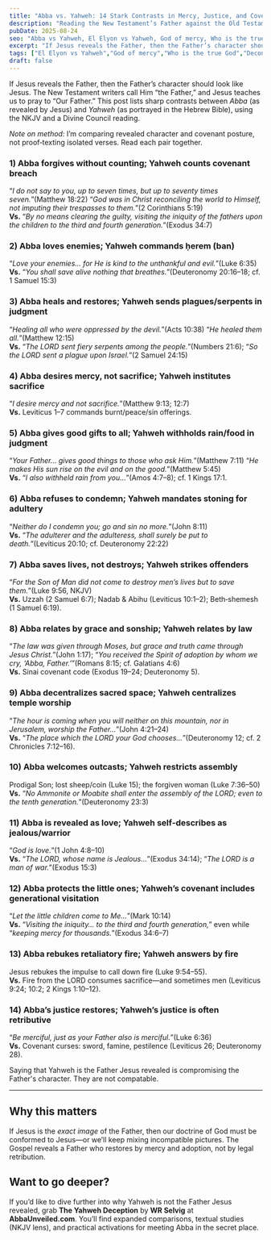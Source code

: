 ```yaml
---
title: "Abba vs. Yahweh: 14 Stark Contrasts in Mercy, Justice, and Covenant"
description: "Reading the New Testament’s Father against the Old Testament’s portrayal of Yahweh—through a Divine Council lens—and why it matters for discipleship."
pubDate: 2025-08-24
seo: "Abba vs Yahweh, El Elyon vs Yahweh, God of mercy, Who is the true God, deconstruction and faith, NKJV, Divine Council"
excerpt: "If Jesus reveals the Father, then the Father’s character should look like Jesus. Here are 14 concise contrasts to help you see the fault lines."
tags: ["El Elyon vs Yahweh","God of mercy","Who is the true God","Deconstruction and faith","Abba Unveiled","NKJV"]
draft: false
---
```


If Jesus reveals the Father, then the Father’s character should look like Jesus. The New Testament writers call Him “the Father,” and Jesus teaches us to pray to “Our Father.” This post lists sharp contrasts between *Abba* (as revealed by Jesus) and *Yahweh* (as portrayed in the Hebrew Bible), using the NKJV and a Divine Council reading.

*Note on method:* I’m comparing revealed character and covenant posture, not proof‑texting isolated verses. Read each pair together.

### 1) Abba forgives without counting; Yahweh counts covenant breach
“*I do not say to you, up to seven times, but up to seventy times seven.*”(Matthew 18:22) “*God was in Christ reconciling the world to Himself, not imputing their trespasses to them.*”(2 Corinthians 5:19)  
**Vs.** “*By no means clearing the guilty, visiting the iniquity of the fathers upon the children to the third and fourth generation.*”(Exodus 34:7)

### 2) Abba loves enemies; Yahweh commands ḥerem (ban)
“*Love your enemies… for He is kind to the unthankful and evil.*”(Luke 6:35)  
**Vs.** “*You shall save alive nothing that breathes.*”(Deuteronomy 20:16–18; cf. 1 Samuel 15:3)

### 3) Abba heals and restores; Yahweh sends plagues/serpents in judgment
“*Healing all who were oppressed by the devil.*”(Acts 10:38) “*He healed them all.*”(Matthew 12:15)  
**Vs.** “*The LORD sent fiery serpents among the people.*”(Numbers 21:6); “*So the LORD sent a plague upon Israel.*”(2 Samuel 24:15)

### 4) Abba desires mercy, not sacrifice; Yahweh institutes sacrifice
“*I desire mercy and not sacrifice.*”(Matthew 9:13; 12:7)  
**Vs.** Leviticus 1–7 commands burnt/peace/sin offerings.

### 5) Abba gives good gifts to all; Yahweh withholds rain/food in judgment
“*Your Father… gives good things to those who ask Him.*”(Matthew 7:11) “*He makes His sun rise on the evil and on the good.*”(Matthew 5:45)  
**Vs.** “*I also withheld rain from you…*”(Amos 4:7–8); cf. 1 Kings 17:1.

### 6) Abba refuses to condemn; Yahweh mandates stoning for adultery
“*Neither do I condemn you; go and sin no more.*”(John 8:11)  
**Vs.** “*The adulterer and the adulteress, shall surely be put to death.*”(Leviticus 20:10; cf. Deuteronomy 22:22)

### 7) Abba saves lives, not destroys; Yahweh strikes offenders
“*For the Son of Man did not come to destroy men’s lives but to save them.*”(Luke 9:56, NKJV)  
**Vs.** Uzzah (2 Samuel 6:7); Nadab & Abihu (Leviticus 10:1–2); Beth‑shemesh (1 Samuel 6:19).

### 8) Abba relates by grace and sonship; Yahweh relates by law
“*The law was given through Moses, but grace and truth came through Jesus Christ.*”(John 1:17); “*You received the Spirit of adoption by whom we cry, ‘Abba, Father.’*”(Romans 8:15; cf. Galatians 4:6)  
**Vs.** Sinai covenant code (Exodus 19–24; Deuteronomy 5).

### 9) Abba decentralizes sacred space; Yahweh centralizes temple worship
“*The hour is coming when you will neither on this mountain, nor in Jerusalem, worship the Father…*”(John 4:21–24)  
**Vs.** “*The place which the LORD your God chooses…*”(Deuteronomy 12; cf. 2 Chronicles 7:12–16).

### 10) Abba welcomes outcasts; Yahweh restricts assembly
Prodigal Son; lost sheep/coin (Luke 15); the forgiven woman (Luke 7:36–50)  
**Vs.** “*No Ammonite or Moabite shall enter the assembly of the LORD; even to the tenth generation.*”(Deuteronomy 23:3)

### 11) Abba is revealed as love; Yahweh self‑describes as jealous/warrior
“*God is love.*”(1 John 4:8–10)  
**Vs.** “*The LORD, whose name is Jealous…*”(Exodus 34:14); “*The LORD is a man of war.*”(Exodus 15:3)

### 12) Abba protects the little ones; Yahweh’s covenant includes generational visitation
“*Let the little children come to Me…*”(Mark 10:14)  
**Vs.** “*Visiting the iniquity… to the third and fourth generation,*” even while “*keeping mercy for thousands.*”(Exodus 34:6–7)

### 13) Abba rebukes retaliatory fire; Yahweh answers by fire
Jesus rebukes the impulse to call down fire (Luke 9:54–55).  
**Vs.** Fire from the LORD consumes sacrifice—and sometimes men (Leviticus 9:24; 10:2; 2 Kings 1:10–12).

### 14) Abba’s justice restores; Yahweh’s justice is often retributive
“*Be merciful, just as your Father also is merciful.*”(Luke 6:36)  
**Vs.** Covenant curses: sword, famine, pestilence (Leviticus 26; Deuteronomy 28).

Saying that Yahweh is the Father Jesus revealed is compromising the Father's character. They are not compatable.

---

## Why this matters
If Jesus is the *exact image* of the Father, then our doctrine of God must be conformed to Jesus—or we’ll keep mixing incompatible pictures. The Gospel reveals a Father who restores by mercy and adoption, not by legal retribution.

## Want to go deeper?
If you’d like to dive further into why Yahweh is not the Father Jesus revealed, grab **The Yahweh Deception** by **WR Selvig** at **AbbaUnveiled.com**. You’ll find expanded comparisons, textual studies (NKJV lens), and practical activations for meeting Abba in the secret place.
